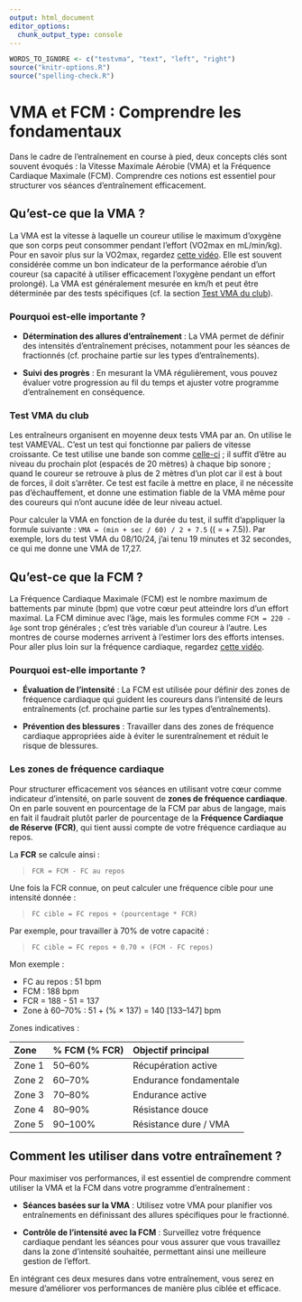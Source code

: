 ```yaml
---
output: html_document
editor_options: 
  chunk_output_type: console
---
```

```r
WORDS_TO_IGNORE <- c("testvma", "text", "left", "right")
source("knitr-options.R")
source("spelling-check.R")
```

# VMA et FCM : Comprendre les fondamentaux {-}

Dans le cadre de l'entraînement en course à pied, deux concepts clés sont souvent évoqués :
la Vitesse Maximale Aérobie (VMA) et la Fréquence Cardiaque Maximale (FCM).
Comprendre ces notions est essentiel pour structurer vos séances d'entraînement efficacement.

## Qu'est-ce que la VMA ? {-}

La VMA est la vitesse à laquelle un coureur utilise le maximum d'oxygène que son corps peut consommer pendant l'effort (VO2max en mL/min/kg).
Pour en savoir plus sur la VO2max, regardez [cette vidéo](https://www.youtube.com/watch?v=MIVSIIvEhj0).
Elle est souvent considérée comme un bon indicateur de la performance aérobie d'un coureur (sa capacité à utiliser efficacement l'oxygène pendant un effort prolongé).
La VMA est généralement mesurée en km/h et peut être déterminée par des tests spécifiques (cf. la section [Test VMA du club](#testvma)).

### Pourquoi est-elle importante ? {-}

- **Détermination des allures d'entraînement** :
La VMA permet de définir des intensités d'entraînement précises, notamment pour les séances de fractionnés (cf. prochaine partie sur les types d'entraînements).

- **Suivi des progrès** :
En mesurant la VMA régulièrement, vous pouvez évaluer votre progression au fil du temps
et ajuster votre programme d'entraînement en conséquence.

### Test VMA du club {-#testvma}

Les entraîneurs organisent en moyenne deux tests VMA par an.
On utilise le test VAMEVAL. C'est un test qui fonctionne par paliers de vitesse croissante.
Ce test utilise une bande son comme [celle-ci](https://www.irbms.com/wp-content/uploads/2023/06/bande-son-1979-test-luc-leger.mp3) ; il suffit d'être au niveau du prochain plot (espacés de 20 mètres) à chaque bip sonore ; quand le coureur se retrouve à plus de 2 mètres d'un plot car il est à bout de forces, il doit s'arrêter.
Ce test est facile à mettre en place, il ne nécessite pas d'échauffement, et donne une estimation fiable de la VMA même pour des coureurs qui n'ont aucune idée de leur niveau actuel.

Pour calculer la VMA en fonction de la durée du test, il suffit d'appliquer la formule suivante : `VMA = (min + sec / 60) / 2 + 7.5` \(\left(\text{VMA} = \frac{\text{min} + \frac{\text{sec}}{60}}{2} + 7.5\right)\). Par exemple, lors du test VMA du 08/10/24, j'ai tenu 19 minutes et 32 secondes, ce qui me donne une VMA de 17,27.


## Qu'est-ce que la FCM ? {-}

La Fréquence Cardiaque Maximale (FCM) est le nombre maximum de battements par minute (bpm) que votre cœur peut atteindre lors d'un effort maximal.
La FCM diminue avec l'âge, mais les formules comme `FCM = 220 - âge` sont trop générales ; c'est très variable d'un coureur à l'autre. 
Les montres de course modernes arrivent à l'estimer lors des efforts intenses.
Pour aller plus loin sur la fréquence cardiaque, regardez [cette vidéo](https://www.youtube.com/watch?v=c7f2gWekBXE).

### Pourquoi est-elle importante ? {-}

- **Évaluation de l'intensité** :
La FCM est utilisée pour définir des zones de fréquence cardiaque qui guident les coureurs dans l'intensité de leurs entraînements 
(cf. prochaine partie sur les types d'entraînements).

- **Prévention des blessures** :
Travailler dans des zones de fréquence cardiaque appropriées aide à éviter le surentraînement et réduit le risque de blessures.

### Les zones de fréquence cardiaque {-}

Pour structurer efficacement vos séances en utilisant votre cœur comme indicateur d'intensité, on parle souvent de **zones de fréquence cardiaque**. On en parle souvent en pourcentage de la FCM par abus de langage, mais en fait il faudrait plutôt parler de pourcentage de la **Fréquence Cardiaque de Réserve (FCR)**, qui tient aussi compte de votre fréquence cardiaque au repos.

La **FCR** se calcule ainsi :

> `FCR = FCM - FC au repos`

Une fois la FCR connue, on peut calculer une fréquence cible pour une intensité donnée :

> `FC cible = FC repos + (pourcentage * FCR)`

Par exemple, pour travailler à 70% de votre capacité :

> `FC cible = FC repos + 0.70 × (FCM - FC repos)`

Mon exemple :

- FC au repos : 51 bpm
- FCM : 188 bpm
- FCR = 188 - 51 = 137
- Zone à 60–70% : 51 + (% × 137) = 140 [133–147] bpm

Zones indicatives :

| Zone   | % FCM (% FCR) | Objectif principal       |
|:-------|:--------------|:-------------------------|
| Zone 1 | 50–60%        | Récupération active      |
| Zone 2 | 60–70%        | Endurance fondamentale   |
| Zone 3 | 70–80%        | Endurance active         |
| Zone 4 | 80–90%        | Résistance douce         |
| Zone 5 | 90–100%       | Résistance dure / VMA    |


## Comment les utiliser dans votre entraînement ? {-}

Pour maximiser vos performances, il est essentiel de comprendre comment utiliser la VMA et la FCM dans votre programme d'entraînement :

- **Séances basées sur la VMA** :
Utilisez votre VMA pour planifier vos entraînements en définissant des allures spécifiques pour le fractionné.

- **Contrôle de l'intensité avec la FCM** :
Surveillez votre fréquence cardiaque pendant les séances pour vous assurer que vous travaillez dans
la zone d'intensité souhaitée, permettant ainsi une meilleure gestion de l'effort.

En intégrant ces deux mesures dans votre entraînement,
vous serez en mesure d'améliorer vos performances de manière plus ciblée et efficace.

